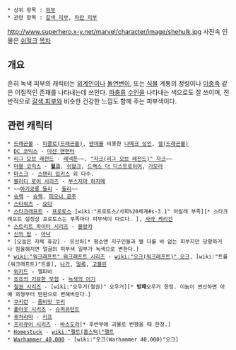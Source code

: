  * 상위 항목 : [[피부]]
 * 관련 항목 : [[갈색 피부]], [[파란 피부]]

http://www.superhero.x-y.net/marvel/character/image/shehulk.jpg
사진속 인물은 [[쉬헐크]]
[[목차]]

== 개요 ==
흔히 녹색 피부의 캐릭터는 [[외계인]]이나 [[돌연변이]], 또는 [[식물]] 계통의 정령이나 [[이종족]] 같은 이질적인 존재를 나타내는데 쓰인다. [[파충류]] [[수인]]을 나타내는 색으로도 잘 쓰이며, 전반적으로 [[갈색 피부]]와 비슷한 건강한 느낌도 함께 주는 피부색이다. 

== 관련 캐릭터 ==
 * [[드래곤볼]] - [[피콜로(드래곤볼)]], [[덴데]]를 비롯한 [[나메크 성인]], [[셀(드래곤볼)]]
 * [[DC 코믹스]] - [[마샨 맨헌터]]
 * [[리그 오브 레전드]] - [[레넥톤]]~~, [["자크(리그 오브 레전드)" 자크]]~~
 * [[마블 코믹스]] - '''[[헐크]]''', [[쉬헐크]], [[드랙스 더 디스트로이어]], [[가모라]]
 * [[마스크]] - [[스탠리 입키스]] 외 다수.
 * [[블러디 로어 시리즈]] - [[부스지마 하지메]]
 * ~~[[아기공룡 둘리]] - [[둘리]]~~
 * [[슈렉]] - [[슈렉]], [[피오나 공주]]
 * [[스타워즈]] - [[요다]]
 * [[스타크래프트]] - [[프로토스]] [wiki:"프로토스/사회%20체계#s-3.1" 아킬레 부족][* 스타크래프트 설정상 프로토스는 부족마다 피부색이 다르다. ], [[사라 케리건]]
 * [[스트리트 파이터 시리즈]] - [[블랑카]]
 * [[신의 탑]] - [[아낙]]
 * [오늘은 자체 휴강] - 유선하[* 평소엔 지구인들과 별 다를 바 없는 피부지만 당황하거나 침울해지면 얼굴의 피부색 일부가 녹색으로 변한다.]
 * [[wiki:"워크래프트" 워크래프트 시리즈]] - [[wiki:"오크(워크래프트)" 오크]], [wiki:"트롤(워크래프트)"트롤], [[나가]], [[멀록]], [[고블린]]
 * [[위키드]] - 엘파바
 * [[죠죠의 기묘한 모험]] - [[녹색의 아기]]
 * [[철권 시리즈]] - [wiki:"오우거(철권)" 오우거][* '''방패'''오우거 한정. 이놈이 변신하면 아예 외형부터 딴판으로 변해버린다.]
 * [[쿠키런]] - [[좀비맛 쿠키]]
 * [[폴아웃 시리즈]] - [[슈퍼뮤턴트]]
 * [[퓨처라마]] - [[키프]]
 * [[프리큐어 시리즈]] - [[바스도라]][* 후반부에 괴물로 변했을 때 한정.]
 * [[Homestuck]] - [[wiki:"펠트(홈스턱)"펠트]]
 * [[Warhammer 40,000]] - [wiki:"오크(Warhammer 40,000)"오크]

